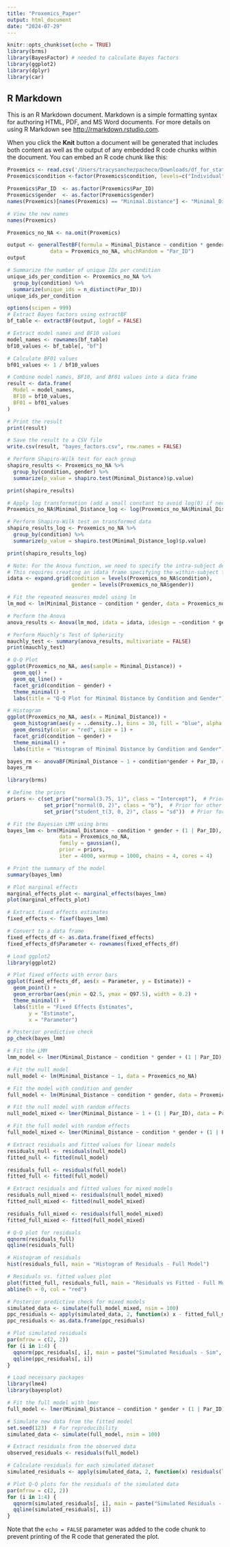 ```yaml
---
title: "Proxemics_Paper"
output: html_document
date: "2024-07-29"
---
```


```r
knitr::opts_chunk$set(echo = TRUE)
library(brms)
library(BayesFactor) # needed to calculate Bayes factors
library(ggplot2)
library(dplyr)
library(car)
```

## R Markdown

This is an R Markdown document. Markdown is a simple formatting syntax for authoring HTML, PDF, and MS Word documents. For more details on using R Markdown see <http://rmarkdown.rstudio.com>.

When you click the **Knit** button a document will be generated that includes both content as well as the output of any embedded R code chunks within the document. You can embed an R code chunk like this:

```r
Proxemics <- read.csv('/Users/tracysanchezpacheco/Downloads/df_for_stat_gender (1).csv')
Proxemics$condition <-factor(Proxemics$condition, levels=c("Individual", "Pair", "Group"))

Proxemics$Par_ID  <- as.factor(Proxemics$Par_ID)
Proxemics$gender  <- as.factor(Proxemics$gender)
names(Proxemics)[names(Proxemics) == "Minimal.Distance"] <- "Minimal_Distance"

# View the new names
names(Proxemics)

Proxemics_no_NA <- na.omit(Proxemics)
```
```r
output <- generalTestBF(formula = Minimal_Distance ~ condition * gender + Par_ID, 
              data = Proxemics_no_NA, whichRandom = "Par_ID")
output
```
```r
# Summarize the number of unique IDs per condition
unique_ids_per_condition <- Proxemics_no_NA %>%
  group_by(condition) %>%
  summarize(unique_ids = n_distinct(Par_ID))
unique_ids_per_condition
```


```r
options(scipen = 999)
# Extract Bayes factors using extractBF
bf_table <- extractBF(output, logbf = FALSE)

# Extract model names and BF10 values
model_names <- rownames(bf_table)
bf10_values <- bf_table[, "bf"]

# Calculate BF01 values
bf01_values <- 1 / bf10_values

# Combine model names, BF10, and BF01 values into a data frame
result <- data.frame(
  Model = model_names,
  BF10 = bf10_values,
  BF01 = bf01_values
)

# Print the result
print(result)

# Save the result to a CSV file
write.csv(result, "bayes_factors.csv", row.names = FALSE)
```

```r
# Perform Shapiro-Wilk test for each group
shapiro_results <- Proxemics_no_NA %>%
  group_by(condition, gender) %>%
  summarize(p_value = shapiro.test(Minimal_Distance)$p.value)

print(shapiro_results)
```
```r
# Apply log transformation (add a small constant to avoid log(0) if necessary)
Proxemics_no_NA$Minimal_Distance_log <- log(Proxemics_no_NA$Minimal_Distance + 1)

# Perform Shapiro-Wilk test on transformed data
shapiro_results_log <- Proxemics_no_NA %>%
  group_by(condition) %>%
  summarize(p_value = shapiro.test(Minimal_Distance_log)$p.value)

print(shapiro_results_log)

```
```r



# Note: For the Anova function, we need to specify the intra-subject design
# This requires creating an idata frame specifying the within-subject factors
idata <- expand.grid(condition = levels(Proxemics_no_NA$condition), 
                     gender = levels(Proxemics_no_NA$gender))

# Fit the repeated measures model using lm
lm_mod <- lm(Minimal_Distance ~ condition * gender, data = Proxemics_no_NA)

# Perform the Anova
anova_results <- Anova(lm_mod, idata = idata, idesign = ~condition * gender)

# Perform Mauchly's Test of Sphericity
mauchly_test <- summary(anova_results, multivariate = FALSE)
print(mauchly_test)

```


```r
# Q-Q Plot
ggplot(Proxemics_no_NA, aes(sample = Minimal_Distance)) +
  geom_qq() +
  geom_qq_line() +
  facet_grid(condition ~ gender) +
  theme_minimal() +
  labs(title = "Q-Q Plot for Minimal Distance by Condition and Gender")

# Histogram
ggplot(Proxemics_no_NA, aes(x = Minimal_Distance)) +
  geom_histogram(aes(y = ..density..), bins = 30, fill = "blue", alpha = 0.5) +
  geom_density(color = "red", size = 1) +
  facet_grid(condition ~ gender) +
  theme_minimal() +
  labs(title = "Histogram of Minimal Distance by Condition and Gender")
```


```r
bayes_rm <- anovaBF(Minimal_Distance ~ 1 + condition*gender + Par_ID, data = Proxemics_no_NA, whichRandom = "Par_ID")
bayes_rm
```


```r

library(brms)

# Define the priors
priors <- c(set_prior("normal(3.75, 1)", class = "Intercept"),  # Prior for the intercept
            set_prior("normal(0, 2)", class = "b"),  # Prior for other fixed effects
            set_prior("student_t(3, 0, 2)", class = "sd"))  # Prior for random effects

# Fit the Bayesian LMM using brms
bayes_lmm <- brm(Minimal_Distance ~ condition * gender + (1 | Par_ID), 
                 data = Proxemics_no_NA, 
                 family = gaussian(), 
                 prior = priors,
                 iter = 4000, warmup = 1000, chains = 4, cores = 4)

# Print the summary of the model
summary(bayes_lmm)

```
```r
# Plot marginal effects
marginal_effects_plot <- marginal_effects(bayes_lmm)
plot(marginal_effects_plot)

```


```r
# Extract fixed effects estimates
fixed_effects <- fixef(bayes_lmm)

# Convert to a data frame
fixed_effects_df <- as.data.frame(fixed_effects)
fixed_effects_df$Parameter <- rownames(fixed_effects_df)

# Load ggplot2
library(ggplot2)

# Plot fixed effects with error bars
ggplot(fixed_effects_df, aes(x = Parameter, y = Estimate)) +
  geom_point() +
  geom_errorbar(aes(ymin = Q2.5, ymax = Q97.5), width = 0.2) +
  theme_minimal() +
  labs(title = "Fixed Effects Estimates",
       y = "Estimate",
       x = "Parameter")

```

```r
# Posterior predictive check
pp_check(bayes_lmm)
```
```r
# Fit the LMM
lmm_model <- lmer(Minimal_Distance ~ condition * gender + (1 | Par_ID), data = Proxemics_no_NA)
```



```r
# Fit the null model
null_model <- lm(Minimal_Distance ~ 1, data = Proxemics_no_NA)

# Fit the model with condition and gender
full_model <- lm(Minimal_Distance ~ condition * gender, data = Proxemics_no_NA)

```

```r
# Fit the null model with random effects
null_model_mixed <- lmer(Minimal_Distance ~ 1 + (1 | Par_ID), data = Proxemics_no_NA)

# Fit the full model with random effects
full_model_mixed <- lmer(Minimal_Distance ~ condition * gender + (1 | Par_ID), data = Proxemics_no_NA)
```

```r
# Extract residuals and fitted values for linear models
residuals_null <- residuals(null_model)
fitted_null <- fitted(null_model)

residuals_full <- residuals(full_model)
fitted_full <- fitted(full_model)

# Extract residuals and fitted values for mixed models
residuals_null_mixed <- residuals(null_model_mixed)
fitted_null_mixed <- fitted(null_model_mixed)

residuals_full_mixed <- residuals(full_model_mixed)
fitted_full_mixed <- fitted(full_model_mixed)

```

```r
# Q-Q plot for residuals
qqnorm(residuals_full)
qqline(residuals_full)

# Histogram of residuals
hist(residuals_full, main = "Histogram of Residuals - Full Model")

```
```r
# Residuals vs. fitted values plot
plot(fitted_full, residuals_full, main = "Residuals vs Fitted - Full Model")
abline(h = 0, col = "red")

```
```r
# Posterior predictive check for mixed models
simulated_data <- simulate(full_model_mixed, nsim = 100)
ppc_residuals <- apply(simulated_data, 2, function(x) x - fitted_full_mixed)
ppc_residuals <- as.data.frame(ppc_residuals)

# Plot simulated residuals
par(mfrow = c(2, 2))
for (i in 1:4) {
  qqnorm(ppc_residuals[, i], main = paste("Simulated Residuals - Sim", i))
  qqline(ppc_residuals[, i])
}

```
```r
# Load necessary packages
library(lme4)
library(bayesplot)

# Fit the full model with lmer
full_model <- lmer(Minimal_Distance ~ condition * gender + (1 | Par_ID), data = Proxemics_no_NA)

# Simulate new data from the fitted model
set.seed(123)  # For reproducibility
simulated_data <- simulate(full_model, nsim = 100)

# Extract residuals from the observed data
observed_residuals <- residuals(full_model)

# Calculate residuals for each simulated dataset
simulated_residuals <- apply(simulated_data, 2, function(x) residuals(lmer(x ~ condition * gender + (1 | Par_ID), data = Proxemics_no_NA)))

# Plot Q-Q plots for the residuals of the simulated data
par(mfrow = c(2, 2))
for (i in 1:4) {
  qqnorm(simulated_residuals[, i], main = paste("Simulated Residuals - Sim", i))
  qqline(simulated_residuals[, i])
}

```











Note that the `echo = FALSE` parameter was added to the code chunk to prevent printing of the R code that generated the plot.
